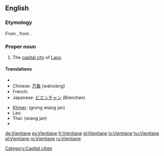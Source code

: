 {{wikipedia}}
==English==
===Etymology===
From {{etyl|fr}} {{term|Vientiane|lang=fr}}, from {{etyl|lo}} {{term|ວຽງຈັນ|tr=wiang-can|sc=Laoo}}.

===Proper noun===
{{en-proper noun}}

# The [[capital city]] of [[Laos]].

====Translations====
{{top}}
* {{trreq|Burmese}}
* Chinese: [[万象]] (wànxiàng)
* French: {{t+|fr|Vientiane}}
* Japanese: [[ビエンチャン]] (Bienchan)
{{mid}}
* [[Khmer]]: {{Khmr|[[ខេត្ត​វៀងច័ន្ទន៍]]}} (grong wiang jan)
* Lao: {{t-|lo|ວຽງຈັນ|tr=wiang-can|sc=Laoo|xs=Lao}}
* Thai: {{Thai|[[เวียงจันทน์]]}} (wiang jan)
* {{trreq|Vietnamese}}
{{bottom}}

[[Category:Capital cities]]

[[de:Vientiane]]
[[es:Vientiane]]
[[fr:Vientiane]]
[[gl:Vientiane]]
[[lo:Vientiane]]
[[hu:Vientiane]]
[[pl:Vientiane]]
[[ro:Vientiane]]
[[ru:Vientiane]]
